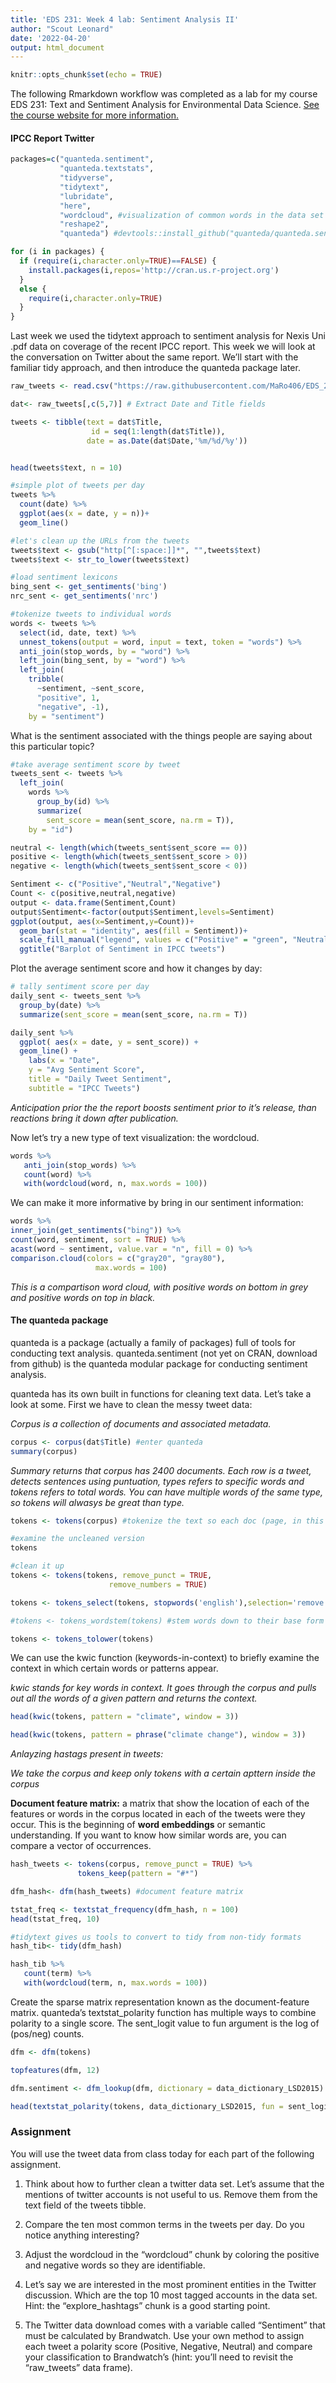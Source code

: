 ```yaml
---
title: 'EDS 231: Week 4 lab: Sentiment Analysis II'
author: "Scout Leonard"
date: '2022-04-20'
output: html_document
---
```


```r
knitr::opts_chunk$set(echo = TRUE)
```

The following Rmarkdown workflow was completed as a lab for my course EDS 231: Text and Sentiment Analysis for Environmental Data Science. [See the course website for more information.](https://maro406.github.io/EDS_231-text-sentiment/topic_4.html)

#### IPCC Report Twitter

```r
packages=c("quanteda.sentiment",
           "quanteda.textstats",
           "tidyverse",
           "tidytext",
           "lubridate",
           "here",
           "wordcloud", #visualization of common words in the data set
           "reshape2",
           "quanteda") #devtools::install_github("quanteda/quanteda.sentiment") #not available currently through CRAN

for (i in packages) {
  if (require(i,character.only=TRUE)==FALSE) {
    install.packages(i,repos='http://cran.us.r-project.org')
  }
  else {
    require(i,character.only=TRUE)
  }
}
```

Last week we used the tidytext approach to sentiment analysis for Nexis Uni .pdf data on coverage of the recent IPCC report. This week we will look at the conversation on Twitter about the same report. We'll start with the familiar tidy approach, and then introduce the quanteda package later.

```r

raw_tweets <- read.csv("https://raw.githubusercontent.com/MaRo406/EDS_231-text-sentiment/main/dat/IPCC_tweets_April1-10_sample.csv", header=TRUE)

dat<- raw_tweets[,c(5,7)] # Extract Date and Title fields

tweets <- tibble(text = dat$Title,
                  id = seq(1:length(dat$Title)),
                 date = as.Date(dat$Date,'%m/%d/%y'))


head(tweets$text, n = 10)

#simple plot of tweets per day
tweets %>%
  count(date) %>%
  ggplot(aes(x = date, y = n))+
  geom_line()

```

```r

#let's clean up the URLs from the tweets
tweets$text <- gsub("http[^[:space:]]*", "",tweets$text)
tweets$text <- str_to_lower(tweets$text)

#load sentiment lexicons
bing_sent <- get_sentiments('bing')
nrc_sent <- get_sentiments('nrc')

#tokenize tweets to individual words
words <- tweets %>%
  select(id, date, text) %>%
  unnest_tokens(output = word, input = text, token = "words") %>%
  anti_join(stop_words, by = "word") %>%
  left_join(bing_sent, by = "word") %>%
  left_join(
    tribble(
      ~sentiment, ~sent_score,
      "positive", 1,
      "negative", -1),
    by = "sentiment")
```

What is the sentiment associated with the things people are saying about this particular topic? 

```r
#take average sentiment score by tweet
tweets_sent <- tweets %>%
  left_join(
    words %>%
      group_by(id) %>%
      summarize(
        sent_score = mean(sent_score, na.rm = T)),
    by = "id")

neutral <- length(which(tweets_sent$sent_score == 0))
positive <- length(which(tweets_sent$sent_score > 0))
negative <- length(which(tweets_sent$sent_score < 0))

Sentiment <- c("Positive","Neutral","Negative")
Count <- c(positive,neutral,negative)
output <- data.frame(Sentiment,Count)
output$Sentiment<-factor(output$Sentiment,levels=Sentiment)
ggplot(output, aes(x=Sentiment,y=Count))+
  geom_bar(stat = "identity", aes(fill = Sentiment))+
  scale_fill_manual("legend", values = c("Positive" = "green", "Neutral" = "black", "Negative" = "red"))+
  ggtitle("Barplot of Sentiment in IPCC tweets")
```

Plot the average sentiment score and how it changes by day: 

```r
# tally sentiment score per day
daily_sent <- tweets_sent %>%
  group_by(date) %>%
  summarize(sent_score = mean(sent_score, na.rm = T))

daily_sent %>%
  ggplot( aes(x = date, y = sent_score)) +
  geom_line() +
    labs(x = "Date",
    y = "Avg Sentiment Score",
    title = "Daily Tweet Sentiment",
    subtitle = "IPCC Tweets")

```

_Anticipation prior the the report boosts sentiment prior to it's release, than reactions bring it down after publication._

Now let's try a new type of text visualization: the wordcloud.

```r
words %>%
   anti_join(stop_words) %>%
   count(word) %>%
   with(wordcloud(word, n, max.words = 100))


```

We can make it more informative by bring in our sentiment information:

```r

words %>%
inner_join(get_sentiments("bing")) %>%
count(word, sentiment, sort = TRUE) %>%
acast(word ~ sentiment, value.var = "n", fill = 0) %>%
comparison.cloud(colors = c("gray20", "gray80"),
                   max.words = 100)
```

_This is a compartison word cloud, with positive words on bottom in grey and positive words on top in black._ 

#### The quanteda package

quanteda is a package (actually a family of packages) full of tools for conducting text analysis. quanteda.sentiment (not yet on CRAN, download from github) is the quanteda modular package for conducting sentiment analysis.

quanteda has its own built in functions for cleaning text data. Let's take a look at some. First we have to clean the messy tweet data:

_Corpus is a collection of documents and associated metadata._ 

```r
corpus <- corpus(dat$Title) #enter quanteda
summary(corpus)
```

_Summary returns that corpus has 2400 documents. Each row is a tweet, detects sentences using puntuation, types refers to specific words and tokens refers to total words. You can have multiple words of the same type, so tokens will alwasys be great than type._

```r
tokens <- tokens(corpus) #tokenize the text so each doc (page, in this case) is a list of tokens (words)

#examine the uncleaned version
tokens

#clean it up
tokens <- tokens(tokens, remove_punct = TRUE,
                      remove_numbers = TRUE)

tokens <- tokens_select(tokens, stopwords('english'),selection='remove') #stopwords lexicon built in to quanteda

#tokens <- tokens_wordstem(tokens) #stem words down to their base form for comparisons across tense and quantity

tokens <- tokens_tolower(tokens)

```

We can use the kwic function (keywords-in-context) to briefly examine the context in which certain words or patterns appear.

_kwic stands for key words in context. It goes through the corpus and pulls out all the words of a given pattern and returns the context._

```r
head(kwic(tokens, pattern = "climate", window = 3))

head(kwic(tokens, pattern = phrase("climate change"), window = 3))


```

_Anlayzing hastags present in tweets:_

_We take the corpus and keep only tokens with a certain apttern inside the corpus_

**Document feature matrix:** a matrix that show the location of each of the features or words in the corpus located in each of the tweets were they occur. This is the beginning of **word embeddings** or semantic understanding. If you want to know how similar words are, you can compare a vector of occurrences. 

```r
hash_tweets <- tokens(corpus, remove_punct = TRUE) %>% 
               tokens_keep(pattern = "#*")

dfm_hash<- dfm(hash_tweets) #document feature matrix

tstat_freq <- textstat_frequency(dfm_hash, n = 100)
head(tstat_freq, 10)

#tidytext gives us tools to convert to tidy from non-tidy formats
hash_tib<- tidy(dfm_hash)

hash_tib %>%
   count(term) %>%
   with(wordcloud(term, n, max.words = 100))
```

Create the sparse matrix representation known as the document-feature matrix. quanteda's textstat_polarity function has multiple ways to combine polarity to a single score. The sent_logit value to fun argument is the log of (pos/neg) counts.

```r
dfm <- dfm(tokens)

topfeatures(dfm, 12)

dfm.sentiment <- dfm_lookup(dfm, dictionary = data_dictionary_LSD2015)

head(textstat_polarity(tokens, data_dictionary_LSD2015, fun = sent_logit))
```

### Assignment

You will use the tweet data from class today for each part of the following assignment.

1.  Think about how to further clean a twitter data set. Let's assume that the mentions of twitter accounts is not useful to us. Remove them from the text field of the tweets tibble.

2.  Compare the ten most common terms in the tweets per day.  Do you notice anything interesting?

3.  Adjust the wordcloud in the "wordcloud" chunk by coloring the positive and negative words so they are identifiable.

4. Let's say we are interested in the most prominent entities in the Twitter discussion.  Which are the top 10 most tagged accounts in the data set. Hint: the "explore_hashtags" chunk is a good starting point.

5. The Twitter data download comes with a variable called "Sentiment" that must be calculated by Brandwatch.  Use your own method to assign each tweet a polarity score (Positive, Negative, Neutral) and compare your classification to Brandwatch's (hint: you'll need to revisit the "raw_tweets" data frame).   

